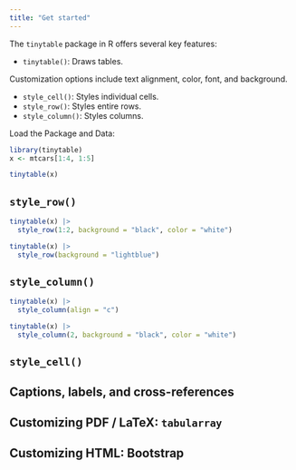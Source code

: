 ```yaml
---
title: "Get started"
---
```



The `tinytable` package in R offers several key features:

- `tinytable()`: Draws tables.

Customization options include text alignment, color, font, and background.

- `style_cell()`: Styles individual cells.
- `style_row()`: Styles entire rows.
- `style_column()`: Styles columns.

Load the Package and Data:

```r
library(tinytable)
x <- mtcars[1:4, 1:5]

tinytable(x)
```
## `style_row()`


```r
tinytable(x) |>
  style_row(1:2, background = "black", color = "white")
```

```r
tinytable(x) |>
  style_row(background = "lightblue")
```

## `style_column()`

```r
tinytable(x) |>
  style_column(align = "c")
```

```r
tinytable(x) |>
  style_column(2, background = "black", color = "white")
```

## `style_cell()`


## Captions, labels, and cross-references

## Customizing PDF / LaTeX: `tabularray`

## Customizing HTML: Bootstrap
